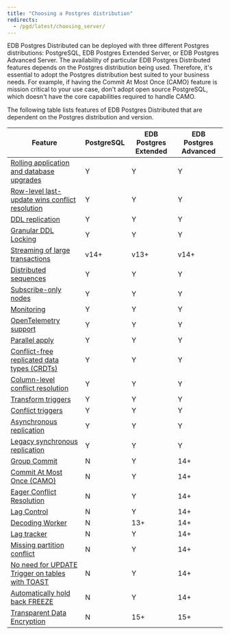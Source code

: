 ```yaml
---
title: "Choosing a Postgres distribution"
redirects:
  - /pgd/latest/choosing_server/
---
```


EDB Postgres Distributed can be deployed with three different Postgres distributions: PostgreSQL, EDB Postgres Extended Server, or EDB Postgres Advanced Server. The availability of particular EDB Postgres Distributed features depends on the Postgres distribution being used. Therefore, it's essential to adopt the Postgres distribution best suited to your business needs. For example, if having the Commit At Most Once (CAMO) feature is mission critical to your use case, don't adopt open source PostgreSQL, which doesn't have the core capabilities required to handle CAMO.

The following table lists features of EDB Postgres Distributed that are dependent on the Postgres distribution and version.

| Feature                                                                                                                 | PostgreSQL | EDB Postgres Extended | EDB Postgres Advanced |
| ----------------------------------------------------------------------------------------------------------------------- | ---------- | --------------------- | --------------------- |
| [Rolling application and database upgrades](/pgd/latest/upgrades/)                                                      | Y          | Y                     | Y                     |
| [Row-level last-update wins conflict resolution](/pgd/latest/conflict-management/conflicts/)                            | Y          | Y                     | Y                     |
| [DDL replication](/pgd/latest/ddl/)                                                                                     | Y          | Y                     | Y                     |
| [Granular DDL Locking](/pgd/latest/ddl/ddl-locking/)                                                                    | Y          | Y                     | Y                     |
| [Streaming of large transactions](/pgd/latest/transaction-streaming/)                                                   | v14+       | v13+                  | v14+                  |
| [Distributed sequences](/pgd/latest/sequences/#pgd-global-sequences)                                                    | Y          | Y                     | Y                     |
| [Subscribe-only nodes](/pgd/latest/node_management/subscriber_only/)                                                    | Y          | Y                     | Y                     |
| [Monitoring](/pgd/latest/monitoring/)                                                                                   | Y          | Y                     | Y                     |
| [OpenTelemetry support](/pgd/latest/monitoring/otel/)                                                                   | Y          | Y                     | Y                     |
| [Parallel apply](/pgd/latest/parallelapply)                                                                             | Y          | Y                     | Y                     |
| [Conflict-free replicated data types (CRDTs)](/pgd/latest/conflict-management/crdt/)                                    | Y          | Y                     | Y                     |
| [Column-level conflict resolution](/pgd/latest/conflict-management/column-level-conflicts/)                             | Y          | Y                     | Y                     |
| [Transform triggers](/pgd/latest/striggers/#transform-triggers)                                                         | Y          | Y                     | Y                     |
| [Conflict triggers](/pgd/latest/striggers/#conflict-triggers)                                                           | Y          | Y                     | Y                     |
| [Asynchronous replication](/pgd/latest/commit-scopes/)                                                                  | Y          | Y                     | Y                     |
| [Legacy synchronous replication](/pgd/latest/commit-scopes/legacy-sync/)                                                        | Y          | Y                     | Y                     |
| [Group Commit](/pgd/latest/commit-scopes/group-commit/)                                                                 | N          | Y                     | 14+                   |
| [Commit At Most Once (CAMO)](/pgd/latest/commit-scopes/camo/)                                                           | N          | Y                     | 14+                   |
| [Eager Conflict Resolution](/pgd/latest/conflict-management/eager/)                                                     | N          | Y                     | 14+                   |
| [Lag Control](/pgd/latest/commit-scopes/lag-control/)                                                                   | N          | Y                     | 14+                   |
| [Decoding Worker](/pgd/latest/node_management/decoding_worker)                                                          | N          | 13+                   | 14+                   |
| [Lag tracker](/pgd/latest/monitoring/sql/#monitoring-outgoing-replication)                                              | N          | Y                     | 14+                   |
| [Missing partition conflict](../reference/conflicts/#target_table_note)                                                 | N          | Y                     | 14+                   |
| [No need for UPDATE Trigger on tables with TOAST](../conflict-management/conflicts/02_types_of_conflict/#toast-support-details) | N          | Y                     | 14+                   |
| [Automatically hold back FREEZE](../conflict-management/conflicts/03_conflict_detection/#origin-conflict-detection)             | N          | Y                     | 14+                   |
| [Transparent Data Encryption](/tde/latest/)                                                                             | N          | 15+                   | 15+                   |
